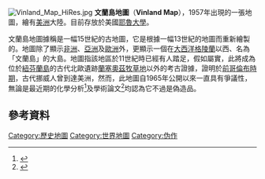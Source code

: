 {{expand|time=2008-02-22}}
[[File:Vinland_Map_HiRes.jpg|thumb]]
'''文蘭島地圖'''（'''Vinland Map'''），1957年出現的一張地圖，繪有[[美洲|美洲]]大陸。目前存放於美國[[耶魯大學|耶魯大學]]。

文蘭島地圖據稱是一幅15世紀的古地圖，它是根據一幅13世紀的地圖而重新繪製的。地圖除了顯示[[非洲|非洲]]、[[亞洲|亞洲]]及[[歐洲|歐洲]]外，更顯示一個在[[大西洋|大西洋]][[格陵蘭|格陵蘭]]以西、名為「文蘭島」的大島。地圖指該地區於11世紀時已經有人踏足，假如屬實，此將成為位於[[紐芬蘭島|紐芬蘭島]]的古代北歐遺跡[[蘭塞奧茲牧草地|蘭塞奧茲牧草地]]以外的考古證據，證明於[[前哥倫布時期|前哥倫布時期]]，古代挪威人曾到達美洲，然而，此地圖自1965年公開以來一直具有爭議性，無論是最近期的化學分析<ref name="brownclark">{{Cite journal|title=Analysis of Pigmentary Materials on the Vinland Map and Tartar Relation by Raman Microprobe Spectroscopy|url=https://doi.org/10.1021/ac025610r|last=Brown|first=Katherine L.|last2=Clark|first2=Robin J. H.|date=2002-08-01|journal=Analytical Chemistry|issue=15|doi=10.1021/ac025610r|volume=74|pages=3658–3661|issn=0003-2700}}</ref>及學術論文<ref name="seaver">
{{cite book|last=Seaver|first=Kirsten A.|title=Maps, Myths and Men|url=https://archive.org/details/mapsmythsmenstor0000seav|year=2004|publisher=Stanford University Press|location=Stanford, CA|isbn=0-8047-4963-9}}</ref>均認為它不過是偽造品。

== 參考資料 ==
{{reflist}}
{{Geo-stub}}
[[Category:歷史地圖|Category:歷史地圖]]
[[Category:世界地圖|Category:世界地圖]]
[[Category:伪作|Category:伪作]]
